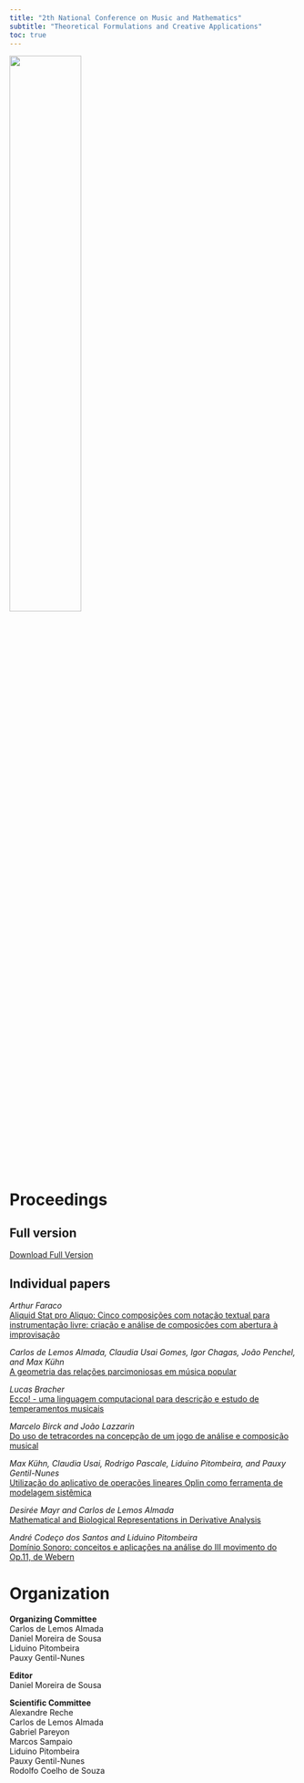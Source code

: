 ```yaml
---
title: "2th National Conference on Music and Mathematics"
subtitle: "Theoretical Formulations and Creative Applications"
toc: true
---
```


![](2017-banner.png){width=50% fig-align="center"}

# Proceedings
## Full version
[Download Full Version](Congresso-MusMat-2017.pdf)

## Individual papers
<em>Arthur Faraco</em><br>
[Aliquid Stat pro Aliquo: Cinco composições com notação textual para instrumentação livre: criação e análise de composições com abertura à improvisação](Aliquid-Stat-pro-Aliquo.pdf)

<em>Carlos de Lemos Almada, Claudia Usai Gomes, Igor Chagas, João Penchel, and Max Kühn</em><br>
[A geometria das relações parcimoniosas em música popular](A-geometria-das-relações-parcimoniosas-em-música-popular.pdf)

<em>Lucas Bracher</em><br>
[Ecco! - uma linguagem computacional para descrição e estudo de temperamentos musicais](Ecco-uma-linguagem-computacional-para-descrição-e-estudo.pdf)

<em>Marcelo Birck and João Lazzarin </em><br>
[Do uso de tetracordes na concepção de um jogo de análise e composição musical](Do-uso-de-tetracordes-na-concepção-de-um-jogo-de-análise-e.pdf)

<em>Max Kühn, Claudia Usai, Rodrigo Pascale, Liduino Pitombeira, and Pauxy Gentil-Nunes</em><br>
[Utilização do aplicativo de operações lineares Oplin como ferramenta de modelagem sistêmica](Utilização-do-aplicativo-de-operações-lineares-Oplin-como.pdf)

<em>Desirée Mayr and Carlos de Lemos Almada</em><br>
[Mathematical and Biological Representations in Derivative Analysis](Mathematical-and-Biological-Representations-in-Derivative.pdf)

<em>André Codeço dos Santos and Liduino Pitombeira</em><br>
[Domínio Sonoro: conceitos e aplicações na análise do III movimento do Op.11, de Webern](Domínio-Sonoro-conceitos-e-aplicações-na-análise-do-III.pdf)

# Organization
<strong>Organizing Committee</strong><br>
Carlos de Lemos Almada<br>
Daniel Moreira de Sousa<br>
Liduino Pitombeira<br>
Pauxy Gentil-Nunes

<strong>Editor</strong><br>
Daniel Moreira de Sousa

<strong>Scientific Committee</strong><br>
Alexandre Reche<br>
Carlos de Lemos Almada<br>
Gabriel Pareyon<br>
Marcos Sampaio<br>
Liduino Pitombeira<br>
Pauxy Gentil-Nunes<br>
Rodolfo Coelho de Souza